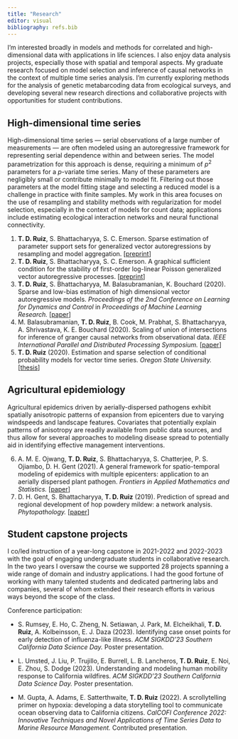 ```yaml
---
title: "Research"
editor: visual
bibliography: refs.bib
---
```


I'm interested broadly in models and methods for correlated and high-dimensional data with applications in life sciences. I also enjoy data analysis projects, especially those with spatial and temporal aspects. My graduate research focused on model selection and inference of causal networks in the context of multiple time series analysis. I'm currently exploring methods for the analysis of genetic metabarcoding data from ecological surveys, and developing several new research directions and collaborative projects with opportunities for student contributions.

## High-dimensional time series

High-dimensional time series --- serial observations of a large number of measurements --- are often modeled using an autoregressive framework for representing serial dependence within and between series. The model parametrization for this approach is dense, requiring a minimum of $p^2$ parameters for a $p$-variate time series. Many of these parameters are negligibly small or contribute minimally to model fit. Filtering out those parameters at the model fitting stage and selecting a reduced model is a challenge in practice with finite samples. My work in this area focuses on the use of resampling and stability methods with regularization for model selection, especially in the context of models for count data; applications include estimating ecological interaction networks and neural functional connectivity.

1.  **T. D. Ruiz**, S. Bhattacharyya, S. C. Emerson. Sparse estimation of parameter support sets for generalized vector autoregressions by resampling and model aggregation. \[[preprint](https://doi.org/10.48550/arXiv.2307.09684)\]
2.  **T. D. Ruiz**, S. Bhattacharyya, S. C. Emerson. A graphical sufficient condition for the stability of first-order log-linear Poisson generalized vector autoregressive processes. \[[preprint](https://dx.doi.org/10.2139/ssrn.4283477)\]
3.  **T. D. Ruiz**, S. Bhattacharyya, M. Balasubramanian, K. Bouchard (2020). Sparse and low-bias estimation of high dimensional vector autoregressive models. *Proceedings of the 2nd Conference on Learning for Dynamics and Control* in *Proceedings of Machine Learning Research.* \[[paper](https://proceedings.mlr.press/v120/ruiz20a.html)\]
4.  M. Balasubramanian, **T. D. Ruiz**, B. Cook, M. Prabhat, S. Bhattacharyya, A. Shrivastava, K. E. Bouchard (2020). Scaling of union of intersections for inference of granger causal networks from observational data. *IEEE International Parallel and Distributed Processing Symposium.* \[[paper](https://doi.org/10.1109/IPDPS47924.2020.00036)\]
5.  **T. D. Ruiz** (2020). Estimation and sparse selection of conditional probability models for vector time series. *Oregon State University.* \[[thesis](https://ir.library.oregonstate.edu/concern/graduate_thesis_or_dissertations/k0698g13s)\]

## Agricultural epidemiology

Agricultural epidemics driven by aerially-dispersed pathogens exhibit spatially anisotropic patterns of expansion from epicenters due to varying windspeeds and landscape features. Covariates that potentially explain patterns of anisotropy are readily available from public data sources, and thus allow for several approaches to modeling disease spread to potentially aid in identifying effective management interventions.

6.  A. M. E. Ojwang, **T. D. Ruiz**, S. Bhattacharyya, S. Chatterjee, P. S. Ojiambo, D. H. Gent (2021). A general framework for spatio-temporal modeling of epidemics with multiple epicenters: application to an aerially dispersed plant pathogen. *Frontiers in Applied Mathematics and Statistics.* \[[paper](https://doi.org/10.3389/fams.2021.721352)\]
7.  D. H. Gent, S. Bhattacharyya, **T. D. Ruiz** (2019). Prediction of spread and regional development of hop powdery mildew: a network analysis. *Phytopathology.* \[[paper](https://doi.org/10.1094/PHYTO-12-18-0483-R)\]

## Student capstone projects

I co/led instruction of a year-long capstone in 2021-2022 and 2022-2023 with the goal of engaging undergraduate students in collaborative research. In the two years I oversaw the course we supported 28 projects spanning a wide range of domain and industry applications. I had the good fortune of working with many talented students and dedicated partnering labs and companies, several of whom extended their research efforts in various ways beyond the scope of the class.

Conference participation:

-   S. Rumsey, E. Ho, C. Zheng, N. Setiawan, J. Park, M. Elcheikhali, **T. D. Ruiz**, A. Kolbeinsson, E. J. Daza (2023). Identifying case onset points for early detection of influenza-like illness. *ACM SIGKDD'23 Southern California Data Science Day.* Poster presentation.

-   L. Umsted, J. Liu, P. Trujillo, E. Burrell, L. B. Lancheros, **T. D. Ruiz**, E. Noi, E. Zhou, S. Dodge (2023). Understanding and modeling human mobility response to California wildfires. *ACM SIGKDD'23 Southern California Data Science Day.* Poster presentation.

-   M. Gupta, A. Adams, E. Satterthwaite, **T. D. Ruiz** (2022). A scrollytelling primer on hypoxia: developing a data storytelling tool to communicate ocean observing data to California citizens. *CalCOFI Conference 2022: Innovative Techniques and Novel Applications of Time Series Data to Marine Resource Management.* Contributed presentation.
